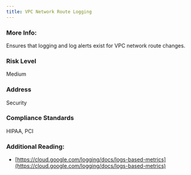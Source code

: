 ```yaml
---
title: VPC Network Route Logging
---
```


### More Info:

Ensures that logging and log alerts exist for VPC network route changes.

### Risk Level

Medium

### Address

Security

### Compliance Standards

HIPAA, PCI

### Additional Reading:

- [https://cloud.google.com/logging/docs/logs-based-metrics](https://cloud.google.com/logging/docs/logs-based-metrics)
